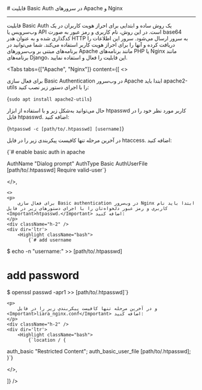 
<Layout>
# قابلیت Basic Auth در سرورهای Apache و Nginx
<hr className="mb-2" />

قابلیت Basic Auth یک روش ساده و ابتدایی برای احراز هویت کاربران در یک وب‌سرویس یا API است. در این روش، نام کاربری و رمز عبور به صورت base64 کدگذاری شده و به عنوان هدر HTTP به سرور ارسال می‌شود. سرور این اطلاعات را دریافت کرده و آنها را برای احراز هویت کاربر استفاده می‌کند.
شما می‌توانید در برنامه‌های مبتنی بر وب‌سرورهای Apache مانند برنامه‌های PHP یا Nginx مانند برنامه‌های Django، این قابلیت را فعال و استفاده نمایید.
<div className='h-2' />

<Tabs 
    tabs={["Apache", "Nginx"]} 
    content={[
    <>
    <p>
        برای فعال سازی Basic Authentication در وب‌سرور Apache ابتدا باید <Important>apache2-utils</Important> را با اجرای دستور زیر نصب کنید:
    </p>
    <div className="h-2" />
    <div dir='ltr'>
        <Highlight className="bash">
            {`sudo apt install apache2-utils`}
        </Highlight>
    </div>
    <div className="h-2" />
    <p>
        حال می‌توانید به‌شکل زیر و با استفاده از ابزار <Important>htpasswd</Important> کاربر مورد نظر خود را در فایل <Important>htpasswd.</Important> اضافه کنید:
    </p>
    <div className="h-2" />
    <div dir='ltr'>
        <Highlight className="bash">
            {`htpasswd -c [path/to/.htpasswd] [username]`}
        </Highlight>
    </div>
    <div className="h-2" />
    <p>
        در آخرین مرحله تنها کافیست پیکربندی زیر را در فایل <Important>htaccess.</Important> اضافه کنید:
    </p>
    <div className="h-2" />
    <div dir='ltr'>
        <Highlight className="bash">
            {`# enable basic auth in apache 

AuthName "Dialog prompt"
AuthType Basic
AuthUserFile [path/to/.htpasswd]
Require valid-user`}
        </Highlight>
    </div>
    <div className="h-2" />
    </>,

    <>
    <p>
        برای فعال سازی Basic authentication در وب‌سرور Nginx ابتدا باید نام کاربری و رمز عبور دلخواه‌تان را با اجرای دستورهای زیر در فایل <Important>htpasswd.</Important> اضافه کنید:
    </p>
    <div className="h-2" />
    <div dir='ltr'>
        <Highlight className="bash">
            {`# add username
$ echo -n "username:" >> [path/to/.htpasswd]

# add password
$ openssl passwd -apr1 >> [path/to/.htpasswd]`}
        </Highlight>
    </div>
    <div className="h-2" />

    <p>
        و در آخرین مرحله تنها کافیست پیکربندی زیر را در فایل <Important>liara_nginx.conf</Important> اضافه کنید:
    </p>
    <div className="h-2" />
    <div dir='ltr'>
        <Highlight className="bash">
            {`location / {
  auth_basic "Restricted Content";
  auth_basic_user_file [path/to/.htpasswd];
}`}
        </Highlight>
    </div>
    <div className="h-2" />
    </>,

]} 
/>

</Layout>